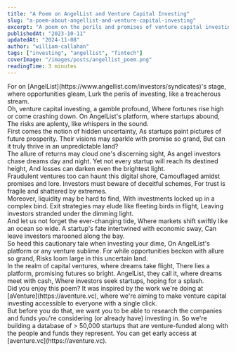```yaml
---
title: "A Poem on AngelList and Venture Capital Investing"
slug: "a-poem-about-angellist-and-venture-capital-investing"
excerpt: "A poem on the perils and promises of venture capital investing on AngelList's platform."
publishedAt: "2023-10-11"
updatedAt: "2024-11-08"
author: "william-callahan"
tags: ["investing", "angellist", "fintech"]
coverImage: "/images/posts/angellist_poem.png"
readingTime: 3 minutes
---
```


<div className="whitespace-pre-line mb-6">
For on [AngelList](https://www.angellist.com/investors/syndicates)'s stage, where opportunities gleam,
Lurk the perils of investing, like a treacherous stream.
</div>

<div className="whitespace-pre-line mb-6">
Oh, venture capital investing, a gamble profound,
Where fortunes rise high or come crashing down.
On AngelList's platform, where startups abound,
The risks are aplenty, like whispers in the sound.
</div>

<div className="whitespace-pre-line mb-6">
First comes the notion of hidden uncertainty,
As startups paint pictures of future prosperity.
Their visions may sparkle with promise so grand,
But can it truly thrive in an unpredictable land?
</div>

<div className="whitespace-pre-line mb-6">
The allure of returns may cloud one's discerning sight,
As angel investors chase dreams day and night.
Yet not every startup will reach its destined height,
And losses can darken even the brightest light.
</div>

<div className="whitespace-pre-line mb-6">
Fraudulent ventures too can haunt this digital shore,
Camouflaged amidst promises and lore.
Investors must beware of deceitful schemes,
For trust is fragile and shattered by extremes.
</div>

<div className="whitespace-pre-line mb-6">
Moreover, liquidity may be hard to find,
With investments locked up in a complex bind.
Exit strategies may elude like fleeting birds in flight,
Leaving investors stranded under the dimming light.
</div>

<div className="whitespace-pre-line mb-6">
And let us not forget the ever-changing tide,
Where markets shift swiftly like an ocean so wide.
A startup's fate intertwined with economic sway,
Can leave investors marooned along the bay.
</div>

<div className="whitespace-pre-line mb-6">
So heed this cautionary tale when investing your dime,
On AngelList's platform or any venture sublime.
For while opportunities beckon with allure so grand,
Risks loom large in this uncertain land.
</div>

<div className="whitespace-pre-line mb-12">
In the realm of capital ventures, where dreams take flight,
There lies a platform, promising futures so bright.
AngelList, they call it, where dreams meet with cash,
Where investors seek startups, hoping for a splash.
</div>

<div className="prose dark:prose-invert mt-8 italic">
Did you enjoy this poem? It was inspired by the work we're doing at [aVenture](https://aventure.vc), where we're aiming to make venture capital investing accessible to everyone with a single click.
</div>

<div className="prose dark:prose-invert mt-4 italic">
But before you do that, we want you to be able to research the companies and funds you're considering (or already have) investing in. So we're building a database of > 50,000 startups that are venture-funded along with the people and funds they represent. You can get early access at [aventure.vc](https://aventure.vc).
</div>
